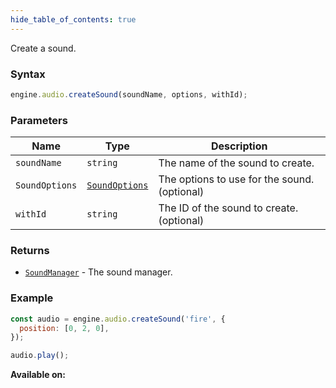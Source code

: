 ```yaml
---
hide_table_of_contents: true
---
```



Create a sound.

### Syntax

```js
engine.audio.createSound(soundName, options, withId);
```

### Parameters

| Name           | Type                                      | Description                                  |
| -------------- | ----------------------------------------- | -------------------------------------------- |
| `soundName`    | `string`                                  | The name of the sound to create.             |
| `SoundOptions` | [`SoundOptions`](/sdk/types/SoundOptions) | The options to use for the sound. (optional) |
| `withId`       | `string`                                  | The ID of the sound to create. (optional)    |

### Returns

- [`SoundManager`](/sdk/types/SoundManager) - The sound manager.

### Example

```js
const audio = engine.audio.createSound('fire', {
  position: [0, 2, 0],
});

audio.play();
```

**Available on:** <ClientTag />
